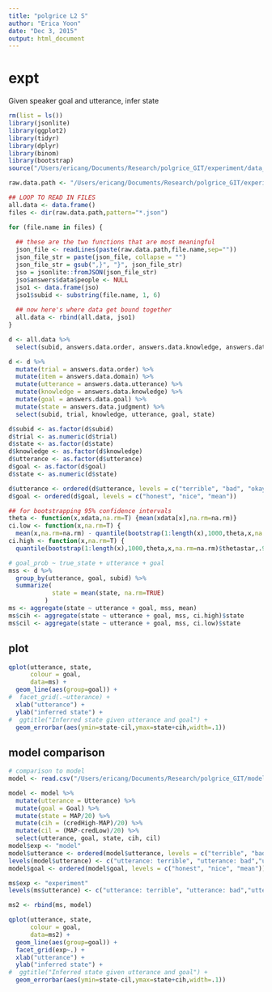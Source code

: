 ```yaml
---
title: "polgrice L2 S"
author: "Erica Yoon"
date: "Dec 3, 2015"
output: html_document
---
```


# expt

Given speaker goal and utterance, infer state

```r
rm(list = ls())
library(jsonlite)
library(ggplot2)
library(tidyr)
library(dplyr)
library(binom)
library(bootstrap)
source("/Users/ericang/Documents/Research/polgrice_GIT/experiment/data_analysis/helper/useful.R")

raw.data.path <- "/Users/ericang/Documents/Research/polgrice_GIT/experiment/exp_versions/6_L2_S/production-results/"

## LOOP TO READ IN FILES
all.data <- data.frame()
files <- dir(raw.data.path,pattern="*.json")

for (file.name in files) {
  
  ## these are the two functions that are most meaningful
  json_file <- readLines(paste(raw.data.path,file.name,sep=""))
  json_file_str = paste(json_file, collapse = "")
  json_file_str = gsub(",}", "}", json_file_str)
  jso = jsonlite::fromJSON(json_file_str)
  jso$answers$data$people <- NULL
  jso1 <- data.frame(jso)
  jso1$subid <- substring(file.name, 1, 6)
  
  ## now here's where data get bound together
  all.data <- rbind(all.data, jso1)
}
```

```r
d <- all.data %>%
  select(subid, answers.data.order, answers.data.knowledge, answers.data.domain, answers.data.goal, answers.data.utterance, answers.data.judgment)

d <- d %>%
  mutate(trial = answers.data.order) %>%
  mutate(item = answers.data.domain) %>%
  mutate(utterance = answers.data.utterance) %>%
  mutate(knowledge = answers.data.knowledge) %>%
  mutate(goal = answers.data.goal) %>%
  mutate(state = answers.data.judgment) %>%
  select(subid, trial, knowledge, utterance, goal, state)

d$subid <- as.factor(d$subid)
d$trial <- as.numeric(d$trial)
d$state <- as.factor(d$state) 
d$knowledge <- as.factor(d$knowledge)
d$utterance <- as.factor(d$utterance)
d$goal <- as.factor(d$goal)
d$state <- as.numeric(d$state)

d$utterance <- ordered(d$utterance, levels = c("terrible", "bad", "okay", "good", "amazing"))
d$goal <- ordered(d$goal, levels = c("honest", "nice", "mean"))
```

```r
## for bootstrapping 95% confidence intervals
theta <- function(x,xdata,na.rm=T) {mean(xdata[x],na.rm=na.rm)}
ci.low <- function(x,na.rm=T) {
  mean(x,na.rm=na.rm) - quantile(bootstrap(1:length(x),1000,theta,x,na.rm=na.rm)$thetastar,.025,na.rm=na.rm)}
ci.high <- function(x,na.rm=T) {
  quantile(bootstrap(1:length(x),1000,theta,x,na.rm=na.rm)$thetastar,.975,na.rm=na.rm) - mean(x,na.rm=na.rm)}

# goal_prob ~ true_state + utterance + goal
mss <- d %>%
  group_by(utterance, goal, subid) %>%
  summarize(
            state = mean(state, na.rm=TRUE)
          )
ms <- aggregate(state ~ utterance + goal, mss, mean)
ms$cih <- aggregate(state ~ utterance + goal, mss, ci.high)$state
ms$cil <- aggregate(state ~ utterance + goal, mss, ci.low)$state
```

## plot

```r
qplot(utterance, state, 
      colour = goal,
      data=ms) + 
  geom_line(aes(group=goal)) +
#  facet_grid(.~utterance) +
  xlab("utterance") +
  ylab("inferred state") +
#  ggtitle("Inferred state given utterance and goal") +
  geom_errorbar(aes(ymin=state-cil,ymax=state+cih,width=.1))
```

## model comparison

```r

# comparison to model
model <- read.csv("/Users/ericang/Documents/Research/polgrice_GIT/model/results/statesbda-politeRSA-stateGivenUttGoal-goalPrior1Beta-sopt-alpha-MH20000burn10000semantics-bern-50k-b25k.csv")

model <- model %>%
  mutate(utterance = Utterance) %>%
  mutate(goal = Goal) %>%
  mutate(state = MAP/20) %>%
  mutate(cih = (credHigh-MAP)/20) %>%
  mutate(cil = (MAP-credLow)/20) %>%
  select(utterance, goal, state, cih, cil)
model$exp <- "model"
model$utterance <- ordered(model$utterance, levels = c("terrible", "bad", "okay", "good", "amazing"))
levels(model$utterance) <- c("utterance: terrible", "utterance: bad","utterance: okay","utterance: good","utterance: amazing")
model$goal <- ordered(model$goal, levels = c("honest", "nice", "mean"))

ms$exp <- "experiment"
levels(ms$utterance) <- c("utterance: terrible", "utterance: bad","utterance: okay","utterance: good","utterance: amazing")

ms2 <- rbind(ms, model)

qplot(utterance, state, 
      colour = goal,
      data=ms2) + 
  geom_line(aes(group=goal)) +
  facet_grid(exp~.) +
  xlab("utterance") +
  ylab("inferred state") +
#  ggtitle("Inferred state given utterance and goal") +
  geom_errorbar(aes(ymin=state-cil,ymax=state+cih,width=.1))
```